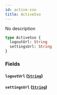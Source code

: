 ```yaml
---
id: active-sso
title: ActiveSso
---
```


No description

```graphql
type ActiveSso {
  logoutUrl: String
  settingsUrl: String
}
```

### Fields

#### `logoutUrl` ([`String`](/docs/graphql/scalars/string))

#### `settingsUrl` ([`String`](/docs/graphql/scalars/string))
